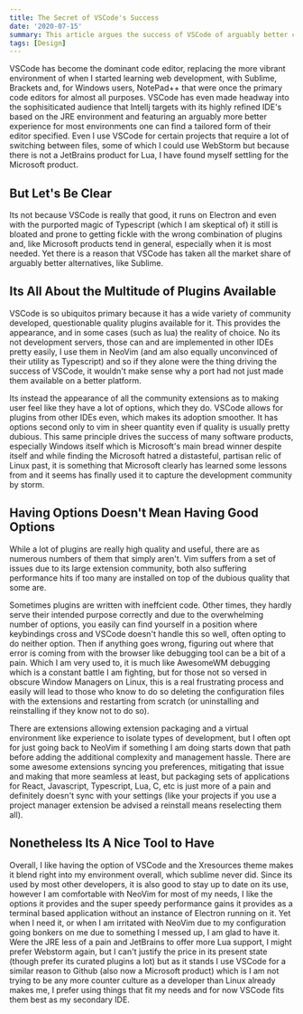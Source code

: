 ```yaml
---
title: The Secret of VSCode's Success
date: '2020-07-15'
summary: This article argues the success of VSCode of arguably better code editors tailored to specific languages is because of its large ecosystem of plugins, not due to anything about the underlying code or quality of the program.
tags: [Design]
---
```


VSCode has become the dominant code editor, replacing the more vibrant environment of when I started learning web development, with Sublime, Brackets and, for Windows users, NotePad++ that were once the primary code editors for almost all purposes. VSCode has even made headway into the sophisiticated audience that Intellj targets with its highly refined IDE's based on the JRE environment and featuring an arguably more better experience for most environments one can find a tailored form of their editor specified. Even I use VSCode for certain projects that require a lot of switching between files, some of which I could use WebStorm but because there is not a JetBrains product for Lua, I have found myself settling for the Microsoft product.

## But Let's Be Clear

Its not because VSCode is really that good, it runs on Electron and even with the purported magic of Typescript (which I am skeptical of) it still is bloated and prone to getting fickle with the wrong combination of plugins and, like Microsoft products tend in general, especially when it is most needed. Yet there is a reason that VSCode has taken all the market share of arguably better alternatives, like Sublime.

## Its All About the Multitude of Plugins Available

VSCode is so ubiquitos primary because it has a wide variety of community developed, questionable quality plugins available for it. This provides the appearance, and in some cases (such as lua) the reality of choice. No its not development servers, those can and are implemented in other IDEs pretty easily, I use them in NeoVim (and am also equally unconvinced of their utility as Typescript) and so if they alone were the thing driving the success of VSCode, it wouldn't make sense why a port had not just made them available on a better platform.

Its instead the appearance of all the community extensions as to making user feel like they have a lot of options, which they do. VSCode allows for plugins from other IDEs even, which makes its adoption smoother. It has options second only to vim in sheer quantity even if quality is usually pretty dubious. This same principle drives the success of many software products, especially Windows itself which is Microsoft's main bread winner despite itself and while finding the Microsoft hatred a distasteful, partisan relic of Linux past, it is something that Microsoft clearly has learned some lessons from and it seems has finally used it to capture the development community by storm.

## Having Options Doesn't Mean Having Good Options

While a lot of plugins are really high quality and useful, there are as numerous numbers of them that simply aren't. Vim suffers from a set of issues due to its large extension community, both also suffering performance hits if too many are installed on top of the dubious quality that some are.

Sometimes plugins are written with ineffcient code. Other times, they hardly serve their intended purpose correctly and due to the overwhelming number of options, you easily can find yourself in a position where keybindings cross and VSCode doesn't handle this so well, often opting to do neither option. Then if anything goes wrong, figuring out where that error is coming from with the browser like debugging tool can be a bit of a pain. Which I am very used to, it is much like AwesomeWM debugging which is a constant battle I am fighting, but for those not so versed in obscure Window Managers on Linux, this is a real frustrating process and easily will lead to those who know to do so deleting the configuration files with the extensions and restarting from scratch (or uninstalling and reinstalling if they know not to do so).

There are extensions allowing extension packaging and a virtual environment like experience to isolate types of development, but I often opt for just going back to NeoVim if something I am doing starts down that path before adding the additional complexity and management hassle. There are some awesome extensions syncing you preferences, mitigating that issue and making that more seamless at least, but packaging sets of applications for React, Javascript, Typescript, Lua, C, etc is just more of a pain and definitely doesn't sync with your settings (like your projects if you use a project manager extension be advised a reinstall means reselecting them all).

## Nonetheless Its A Nice Tool to Have

Overall, I like having the option of VSCode and the Xresources theme makes it blend right into my environment overall, which sublime never did. Since its used by most other developers, it is also good to stay up to date on its use, however I am comfortable with NeoVim for most of my needs, I like the options it provides and the super speedy performance gains it provides as a terminal based application without an instance of Electron running on it. Yet when I need it, or when I am irritated with NeoVim due to my configuration going bonkers on me due to something I messed up, I am glad to have it. Were the JRE less of a pain and JetBrains to offer more Lua support, I might prefer Webstorm again, but I can't justify the price in its present state (though prefer its curated plugins a lot) but as it stands I use VSCode for a similar reason to Github (also now a Microsoft product) which is I am not trying to be any more counter culture as a developer than Linux already makes me, I prefer using things that fit my needs and for now VSCode fits them best as my secondary IDE.
